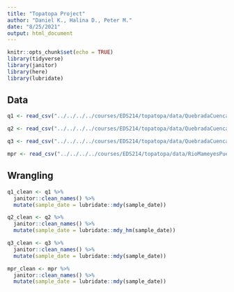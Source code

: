 ```yaml
---
title: "Topatopa Project"
author: "Daniel K., Halina D., Peter M."
date: "8/25/2021"
output: html_document
---
```


```r
knitr::opts_chunk$set(echo = TRUE)
library(tidyverse)
library(janitor)
library(here)
library(lubridate)
```

## Data 

```r
q1 <- read_csv("../../../../courses/EDS214/topatopa/data/QuebradaCuenca1-Bisley.csv", na = c("-9999", ""))

q2 <- read_csv("../../../../courses/EDS214/topatopa/data/QuebradaCuenca2-Bisley.csv", na = c("-9999", ""))

q3 <- read_csv("../../../../courses/EDS214/topatopa/data/QuebradaCuenca3-Bisley.csv", na = c("-9999", ""))

mpr <- read_csv("../../../../courses/EDS214/topatopa/data/RioMameyesPuenteRoto.csv", na = c("-9999", ""))
```

## Wrangling

```r
q1_clean <- q1 %>%
  janitor::clean_names() %>% 
  mutate(sample_date = lubridate::mdy(sample_date)) 

q2_clean <- q2 %>%
  janitor::clean_names() %>% 
  mutate(sample_date = lubridate::mdy_hm(sample_date)) 

q3_clean <- q3 %>%
  janitor::clean_names() %>% 
  mutate(sample_date = lubridate::mdy(sample_date)) 

mpr_clean <- mpr %>%
  janitor::clean_names() %>% 
  mutate(sample_date = lubridate::mdy(sample_date)) 
```

